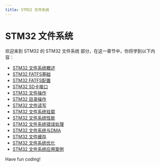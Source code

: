 ```yaml
---
title: STM32 文件系统
---
```


# STM32 文件系统

欢迎来到 STM32 的 STM32 文件系统 部分，在这一章节中，你将学到以下内容：

- [STM32 文件系统概述](./0-stm32-file-system-overview.mdx)
- [STM32 FATFS基础](./1-stm32fatfs-foundation.mdx)
- [STM32 FATFS配置](./2-stm32fatfs-configuration.mdx)
- [STM32 SD卡接口](./3-stm32sd-card-interface.mdx)
- [STM32 文件操作](./4-stm32-file-manipulation.mdx)
- [STM32 目录操作](./5-stm32-directory-operations.mdx)
- [STM32 文件读写](./6-stm32-file-readwrite.mdx)
- [STM32 文件系统挂载](./7-stm32-file-system-mount.mdx)
- [STM32 文件系统性能](./8-stm32-file-system-performance.mdx)
- [STM32 文件系统错误处理](./9-stm32-file-system-error-handling.mdx)
- [STM32 文件系统与DMA](./10-stm32-file-system-with-dma.mdx)
- [STM32 文件缓存](./11-stm32-file-cache.mdx)
- [STM32 文件系统优化](./12-stm32-file-system-optimization.mdx)
- [STM32 文件系统应用案例](./13-stm32-file-system-use-case.mdx)

Have fun coding!